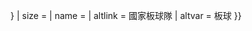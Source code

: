 {{country data {{{1}}}
| flaglink/core
| variant = {{{variant|{{{2|}}}}}}
| size = {{{size|}}}
| name = {{{name|}}}
| altlink = 國家板球隊
| altvar = 板球
}}<noinclude>{{documentation}}</noinclude>